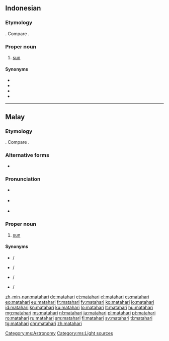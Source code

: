 {{also|Mata Hari}}
==Indonesian==
{{wikipedia|lang=id}}

===Etymology===
{{compound|mata|gloss1=eye|hari|gloss2=day|lang=id}}. Compare {{etyl|mg|-}} {{l|mg|masoandro||eye+day: sun}}.

===Proper noun===
{{head|id|proper noun|head=[[mata]][[hari]]}}

# [[sun]] {{gloss|the star around which the Earth revolves}}

====Synonyms====
* {{l|id|mentari}}
* {{l|id|syamsi}}
* {{l|id|surya}}
* {{l|id|rawi}}

----

==Malay==
{{wikipedia|lang=ms}}

===Etymology===
{{compound|mata|gloss1=eye|hari|gloss2=day|lang=ms}}. Compare {{etyl|lo|-}} {{l|lo|ຕາເວັນ||eye+day: sun}}.

===Alternative forms===
* {{l|ms|ماتاهاري|sc=Arab}}

===Pronunciation===
* {{a|Johor-Selangor}} {{IPA|/matəhari/|lang=ms}}
* {{a|Riau-Lingga}} {{IPA|/matahari/|lang=ms}}
* {{rhymes|ari|ri|i|lang=ms}}

===Proper noun===
{{head|ms|proper noun|head=[[mata]][[hari]]|Jawi spelling|ماتاهاري}}

# [[sun]] {{gloss|the star around which the Earth revolves}}

====Synonyms====
* {{l|ms|mentari}} / {{l|ms|منتاري|sc=Arab}}
* {{l|ms|syamsi}} / {{l|ms|شمس|sc=Arab}}
* {{l|ms|suria}} / {{l|ms|سوريا|sc=Arab}}
* {{l|ms|rawi}} / {{l|ms|راوي|sc=Arab}}

[[Category:ms:Astronomy]]
[[Category:ms:Light sources]]

[[zh-min-nan:matahari]]
[[de:matahari]]
[[et:matahari]]
[[el:matahari]]
[[es:matahari]]
[[eo:matahari]]
[[eu:matahari]]
[[fr:matahari]]
[[fy:matahari]]
[[ko:matahari]]
[[io:matahari]]
[[id:matahari]]
[[kn:matahari]]
[[ku:matahari]]
[[lo:matahari]]
[[lt:matahari]]
[[hu:matahari]]
[[mg:matahari]]
[[ms:matahari]]
[[nl:matahari]]
[[ja:matahari]]
[[pl:matahari]]
[[pt:matahari]]
[[ro:matahari]]
[[ru:matahari]]
[[sm:matahari]]
[[fi:matahari]]
[[sv:matahari]]
[[tl:matahari]]
[[tg:matahari]]
[[chr:matahari]]
[[zh:matahari]]